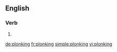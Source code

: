 ==English==

===Verb===
{{head|en|present participle}}

# {{present participle of|plonk|lang=en}}

[[de:plonking]]
[[fr:plonking]]
[[simple:plonking]]
[[vi:plonking]]
